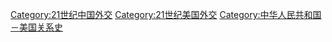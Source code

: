 [[Category:21世纪中国外交|Category:21世纪中国外交]]
[[Category:21世纪美国外交|Category:21世纪美国外交]]
[[Category:中华人民共和国－美国关系史|Category:中华人民共和国－美国关系史]]